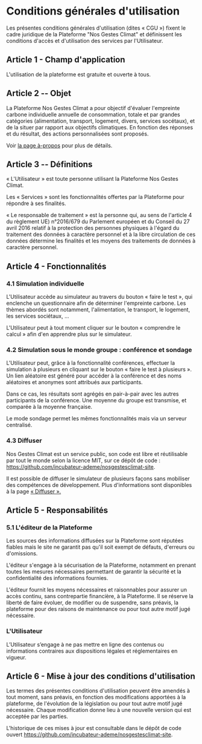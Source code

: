 # Conditions générales d'utilisation

Les présentes conditions générales d'utilisation (dites « CGU ») fixent
le cadre juridique de la Plateforme "Nos Gestes Climat" et définissent
les conditions d'accès et d'utilisation des services par l'Utilisateur.

## Article 1 - Champ d'application

L'utilisation de la plateforme est gratuite et ouverte à tous.

## Article 2 -- Objet

La Plateforme Nos Gestes Climat a pour objectif d'évaluer l'empreinte
carbone individuelle annuelle de consommation, totale et par grandes catégories
(alimentation, transport, logement, divers, services socétaux), et de la situer par rapport aux objectifs climatiques. En
fonction des réponses et du résultat, des actions personnalisées sont
proposés.

Voir [la page à-propos](/à-propos) pour plus de détails.

## Article 3 -- Définitions

« L'Utilisateur » est toute personne utilisant la Plateforme Nos Gestes
Climat.

Les « Services » sont les fonctionnalités offertes par la Plateforme
pour répondre à ses finalités.

« Le responsable de traitement » est la personne qui, au sens de
l'article 4 du règlement UE) n°2016/679 du Parlement européen et du
Conseil du 27 avril 2016 relatif à la protection des personnes physiques
à l'égard du traitement des données à caractère personnel et à la libre
circulation de ces données détermine les finalités et les moyens des
traitements de données à caractère personnel.

## Article 4 - Fonctionnalités

### 4.1 Simulation individuelle

L'Utilisateur accède au simulateur au travers du bouton « faire le
test », qui enclenche un questionnaire afin de déterminer l'empreinte
carbone. Les thèmes abordés sont notamment, l'alimentation, le
transport, le logement, les services sociétaux, ...

L'Utilisateur peut à tout moment cliquer sur le bouton « comprendre le calcul »
afin d'en apprendre plus sur le simulateur.

### 4.2 Simulation sous le monde groupe : conférence et sondage

L'Utilisateur peut, grâce à la fonctionnalité conférences, effectuer la
simulation à plusieurs en cliquant sur le bouton « faire le test à
plusieurs ». Un lien aléatoire est généré pour accéder à la conférence
et des noms aléatoires et anonymes sont attribués aux participants.

Dans ce cas, les résultats sont agrégés en pair-à-pair avec les autres participants de
la conférence. Une moyenne du groupe est transmise, et comparée à la
moyenne française.

Le mode sondage permet les mêmes fonctionnalités mais via un serveur centralisé.

### 4.3 Diffuser

Nos Gestes Climat est un service public, son code est libre et
réutilisable par tout le monde selon la licence MIT, sur ce dépôt de code : https://github.com/incubateur-ademe/nosgestesclimat-site.

Il est possible de diffuser le simulateur de plusieurs façons
sans mobiliser des compétences de développement. Plus d'informations
sont disponibles à la page
[« Diffuser ».](https://nosgestesclimat.fr/partenaires)

## Article 5 - Responsabilités

### 5.1 L'éditeur de la Plateforme

Les sources des informations diffusées sur la Plateforme sont réputées
fiables mais le site ne garantit pas qu'il soit exempt de défauts,
d'erreurs ou d'omissions.

L'éditeur s'engage à la sécurisation de la Plateforme, notamment en
prenant toutes les mesures nécessaires permettant de garantir la
sécurité et la confidentialité des informations fournies.

L'éditeur fournit les moyens nécessaires et raisonnables pour assurer un
accès continu, sans contrepartie financière, à la Plateforme. Il se
réserve la liberté de faire évoluer, de modifier ou de suspendre, sans
préavis, la plateforme pour des raisons de maintenance ou pour tout
autre motif jugé nécessaire.

### L'Utilisateur

L’Utilisateur s’engage à ne pas mettre en ligne des contenus ou informations contraires aux
dispositions légales et réglementaires en vigueur.

## Article 6 - Mise à jour des conditions d'utilisation

Les termes des présentes conditions d'utilisation peuvent être amendés à
tout moment, sans préavis, en fonction des modifications apportées à la
plateforme, de l'évolution de la législation ou pour tout autre motif
jugé nécessaire. Chaque modification donne lieu à une
nouvelle version qui est acceptée par les parties.

L'historique de ces mises à jour est consultable dans le dépôt de code ouvert https://github.com/incubateur-ademe/nosgestesclimat-site.
